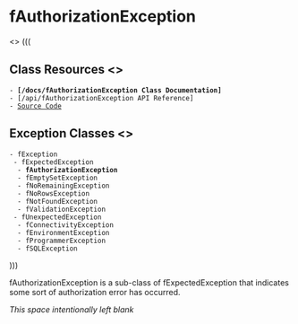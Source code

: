 = fAuthorizationException =
<<css mode="next" class="sidebar">>
(((
== Class Resources <<toc skip>> ==
 - '''[/docs/fAuthorizationException Class Documentation]'''
 - [/api/fAuthorizationException API Reference]
 - [https://github.com/flourishlib/flourish-classes/blob/master/fAuthorizationException.php Source Code]

== Exception Classes <<toc skip>> ==
 - fException
  - fExpectedException
   - '''fAuthorizationException'''
   - fEmptySetException
   - fNoRemainingException
   - fNoRowsException
   - fNotFoundException
   - fValidationException
  - fUnexpectedException
   - fConnectivityException
   - fEnvironmentException
   - fProgrammerException
   - fSQLException
)))

fAuthorizationException is a sub-class of fExpectedException that indicates some sort of authorization error has occurred.

''This space intentionally left blank''